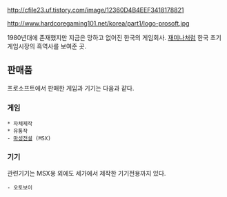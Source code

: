 http://cfile23.uf.tistory.com/image/12360D4B4EEF3418178821

http://www.hardcoregaming101.net/korea/part1/logo-prosoft.jpg

1980년대에 존재했지만 지금은 망하고 없어진 한국의 게임회사. [[재미나]]처럼 한국 초기 게임시장의 흑역사를 보여준 곳.

== 판매품 ==
프로소프트에서 판매한 게임과 기기는 다음과 같다.
=== 게임 ===
 * 자체제작
 * 유통작
 - [[마성전설]] (MSX)
=== 기기 ===
관련기기는 MSX용 외에도 세가에서 제작한 기기전용까지 있다.
 - 오토보이
